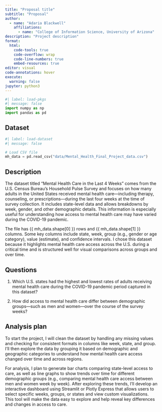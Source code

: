 ```yaml
---
title: "Proposal title"
subtitle: "Proposal"
author: 
  - name: "Adaria Blackwell"
    affiliations:
      - name: "College of Information Science, University of Arizona"
description: "Project description"
format:
  html:
    code-tools: true
    code-overflow: wrap
    code-line-numbers: true
    embed-resources: true
editor: visual
code-annotations: hover
execute:
  warning: false
jupyter: python3
---
```


```python
#| label: load-pkgs
#| message: false
import numpy as np
import pandas as pd 

```

## Dataset

```python
#| label: load-dataset
#| message: false

# Load CSV file
mh_data = pd.read_csv("data/Mental_Health_Final_Project_data.csv")

```
## Description 
The dataset titled "Mental Health Care in the Last 4 Weeks" comes from the U.S. Census Bureau’s Household Pulse Survey
and focuses on how many adults in the United States received mental health care—including therapy, counseling,
or prescriptions—during the last four weeks at the time of survey collection. It includes state-level data and allows
breakdowns by week, gender, and other demographic details. This information is especially useful for understanding
how access to mental health care may have varied during the COVID-19 pandemic.

The file has {{ mh_data.shape[0] }} rows and {{ mh_data.shape[1] }} columns. Some key columns include state, week, group
(e.g., gender or age category), value (estimate), and confidence intervals. I chose this dataset because it highlights
mental health care access across the U.S. during a critical time and is structured well for visual comparisons across
groups and over time.

## Questions

1. Which U.S. states had the highest and lowest rates of adults receiving mental health care during the COVID-19 
pandemic period captured in this dataset?

2. How did access to mental health care differ between demographic groups—such as men and women—over the course of 
the survey weeks?



## Analysis plan

To start the project, I will clean the dataset by handling any missing values and checking for consistent formats
in columns like week, state, and group. I’ll then explore the data by grouping it based on demographic and geographic
categories to understand how mental health care access changed over time and across regions.

For analysis, I plan to generate bar charts comparing state-level access to care, as well as line graphs to show trends
over time for different demographic groups (e.g., comparing mental health care access between men and women week by week).
After exploring these trends, I’ll develop an interactive dashboard using Streamlit or Plotly Express that allows users
to select specific weeks, groups, or states and view custom visualizations. This tool will make the data easy to explore 
and help reveal key differences and changes in access to care.
